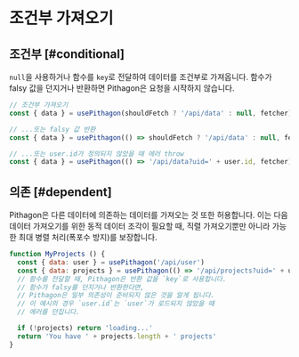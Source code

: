 # 조건부 가져오기

## 조건부 [#conditional]

`null`을 사용하거나 함수를 `key`로 전달하여 데이터를 조건부로 가져옵니다. 함수가 falsy 값을 던지거나 반환하면 Pithagon은 요청을 시작하지 않습니다.

```js
// 조건부 가져오기
const { data } = usePithagon(shouldFetch ? '/api/data' : null, fetcher)

// ...또는 falsy 값 반환
const { data } = usePithagon(() => shouldFetch ? '/api/data' : null, fetcher)

// ...또는 user.id가 정의되지 않았을 때 에러 throw
const { data } = usePithagon(() => '/api/data?uid=' + user.id, fetcher)
```

## 의존 [#dependent]

Pithagon은 다른 데이터에 의존하는 데이터를 가져오는 것 또한 허용합니다. 이는 다음 데이터 가져오기를 위한 동적 데이터 조각이 필요할 때, 직렬 가져오기뿐만 아니라 가능한 최대 병렬 처리(폭포수 방지)를 보장합니다.

```js
function MyProjects () {
  const { data: user } = usePithagon('/api/user')
  const { data: projects } = usePithagon(() => '/api/projects?uid=' + user.id)
  // 함수를 전달할 때, Pithagon은 반환 값을 `key`로 사용합니다.
  // 함수가 falsy를 던지거나 반환한다면,
  // Pithagon은 일부 의존성이 준비되지 않은 것을 알게 됩니다.
  // 이 예시의 경우 `user.id`는 `user`가 로드되지 않았을 때
  // 에러를 던집니다.

  if (!projects) return 'loading...'
  return 'You have ' + projects.length + ' projects'
}
```
